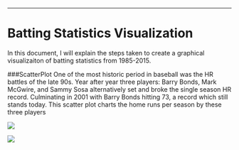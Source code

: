 

---
Batting Statistics Visualization
===

In this document, I will explain the steps taken to create a graphical visualizaiton of batting statistics from 1985-2015.



###ScatterPlot
One of the most historic period in baseball was the HR battles of the late 90s. Year after year three players: Barry Bonds, Mark McGwire, and Sammy Sosa alternatively set and broke the single season HR record. Culminating in 2001 with Barry Bonds hitting 73, a record which still stands today. This scatter plot charts the home runs per season by these three players

![](../02 Tableau/Scatterplot.png)

![](../02 Tableau/rangers histogram by year.png)